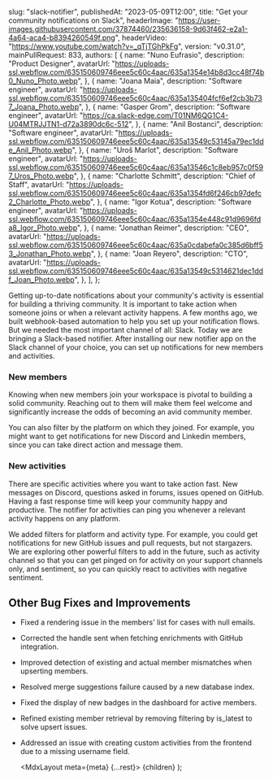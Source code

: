 
  slug: "slack-notifier",
  publishedAt: "2023-05-09T12:00",
  title: "Get your community notifications on Slack",
  headerImage:
    "https://user-images.githubusercontent.com/37874460/235636158-9d63f462-e2a1-4a64-aca4-b8394260549f.png",
  headerVideo: "https://www.youtube.com/watch?v=_qTjTGhPkFg",
  version: "v0.31.0",
  mainPullRequest: 833,
  authors: [
    {
      name: "Nuno Eufrasio",
      description: "Product Designer",
      avatarUrl:
        "https://uploads-ssl.webflow.com/635150609746eee5c60c4aac/635a1354e14b8d3cc48f74b0_Nuno_Photo.webp",
    },
    {
      name: "Joana Maia",
      description: "Software engineer",
      avatarUrl:
        "https://uploads-ssl.webflow.com/635150609746eee5c60c4aac/635a135404fcf6ef2cb3b737_Joana_Photo.webp",
    },
    {
      name: "Gasper Grom",
      description: "Software engineer",
      avatarUrl: "https://ca.slack-edge.com/T01NM6QG1C4-U04MTRJJTN1-d72a3890dc6c-512",
    },
    {
      name: "Anil Bostanci",
      description: "Software engineer",
      avatarUrl:
        "https://uploads-ssl.webflow.com/635150609746eee5c60c4aac/635a13549c53145a79ec1dde_Anil_Photo.webp",
    },
    {
      name: "Uroš Marlot",
      description: "Software engineer",
      avatarUrl:
        "https://uploads-ssl.webflow.com/635150609746eee5c60c4aac/635a13546c1c8eb957c0f597_Uros_Photo.webp",
    },
    {
      name: "Charlotte Schmitt",
      description: "Chief of Staff",
      avatarUrl:
        "https://uploads-ssl.webflow.com/635150609746eee5c60c4aac/635a1354fd6f246cb97defc2_Charlotte_Photo.webp",
    },
    {
      name: "Igor Kotua",
      description: "Software engineer",
      avatarUrl:
        "https://uploads-ssl.webflow.com/635150609746eee5c60c4aac/635a1354e448c91d9696fda8_Igor_Photo.webp",
    },
    {
      name: "Jonathan Reimer",
      description: "CEO",
      avatarUrl:
        "https://uploads-ssl.webflow.com/635150609746eee5c60c4aac/635a0cdabefa0c385d6bff53_Jonathan_Photo.webp",
    },
    {
      name: "Joan Reyero",
      description: "CTO",
      avatarUrl:
        "https://uploads-ssl.webflow.com/635150609746eee5c60c4aac/635a13549c5314621dec1ddf_Joan_Photo.webp",
    },
  ],
};

Getting up-to-date notifications about your community's activity is essential for building a thriving community.
It is important to take action when someone joins or when a relevant activity happens.
A few months ago, we built webhook-based automation to help you set up your notification flows. But we needed the most important channel of all: Slack.
Today we are bringing a Slack-based notifier.
After installing our new notifier app on the Slack channel of your choice, you can set up notifications for new members and activities.

### New members

Knowing when new members join your workspace is pivotal to building a solid community.
Reaching out to them will make them feel welcome and significantly increase the odds of becoming an avid community member.

You can also filter by the platform on which they joined. For example, you might want to get notifications for new Discord and Linkedin members,
since you can take direct action and message them.

### New activities

There are specific activities where you want to take action fast. New messages on Discord, questions asked in forums, issues opened on GitHub.
Having a fast response time will keep your community happy and productive. The notifier for activities can ping you whenever a relevant activity happens on any platform.

We added filters for platform and activity type. For example, you could get notifications for new GitHub issues and pull requests, but not stargazers.
We are exploring other powerful filters to add in the future, such as activity channel so that you can get pinged on for activity on your support channels only,
and sentiment, so you can quickly react to activities with negative sentiment.

## Other Bug Fixes and Improvements

- Fixed a rendering issue in the members' list for cases with null emails. <PullRequest number="817"/>
- Corrected the handle sent when fetching enrichments with GitHub integration. <PullRequest number="820"/>
- Improved detection of existing and actual member mismatches when upserting members. <PullRequest number="804"/>
- Resolved merge suggestions failure caused by a new database index. <PullRequest number="816"/>
- Fixed the display of new badges in the dashboard for active members. <PullRequest number="815"/>
- Refined existing member retrieval by removing filtering by is_latest to solve upsert issues. <PullRequest number="814"/>
- Addressed an issue with creating custom activities from the frontend due to a missing username field. <PullRequest number="808"/>

  <MdxLayout meta={meta} {...rest}>
    {children}
  </MdxLayout>
);
